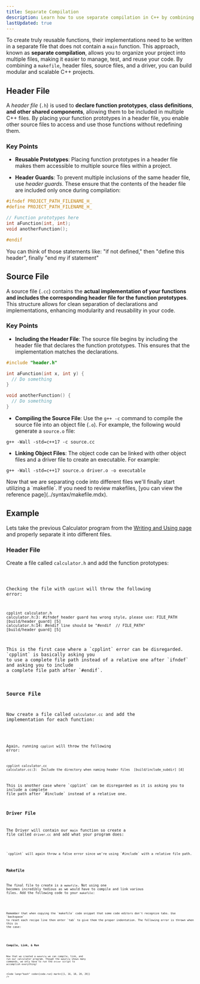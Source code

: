 ```yaml
---
title: Separate Compilation
description: Learn how to use separate compilation in C++ by combining makefiles, header files, source files, and a driver to create organized and modular projects.
lastUpdated: true
---
```


To create truly reusable functions, their implementations need to be written 
in a separate file that does not contain a `main` function. This approach, known 
as **separate compilation**, allows you to organize your project into multiple 
files, making it easier to manage, test, and reuse your code. By combining a 
`makefile`, header files, source files, and a driver, you can build modular 
and scalable C++ projects.

## Header File

A *header file* (`.h`) is used to **declare function prototypes**, **class definitions**, 
**and other shared components**, allowing them to be included in multiple C++ files. 
By placing your function prototypes in a header file, you enable other source 
files to access and use those functions without redefining them.

### Key Points

- **Reusable Prototypes**: Placing function prototypes in a header file makes 
them accessible to multiple source files within a project.

- **Header Guards**: To prevent multiple inclusions of the same header file, use *header guards*. 
These ensure that the contents of the header file are included only once during compilation:

```cpp title="program.h"
#ifndef PROJECT_PATH_FILENAME_H_
#define PROJECT_PATH_FILENAME_H_

// Function prototypes here
int aFunction(int, int);
void anotherFunction();

#endif
```


<Aside title="Header Guards">You can think of those statements like: "if not defined," then "define this header", finally "end my if statement"</Aside>

## Source File

A source file (`.cc`) contains the **actual implementation of your functions and 
includes the corresponding header file for the function prototypes**. This 
structure allows for clean separation of declarations and implementations, 
enhancing modularity and reusability in your code.

### Key Points

- **Including the Header File**: The source file begins by including the header file that 
declares the function prototypes. This ensures that the implementation matches the declarations.

```cpp title="source.cc"
#include "header.h"

int aFunction(int x, int y) {
  // Do something
}

void anotherFunction() {
  // Do something
}
```

- **Compiling the Source File**: Use the `g++ -c` command to compile the source file into an object file (`.o`). 
For example, the following would generate a `source.o` file:

```shell
g++ -Wall -std=c++17 -c source.cc
```

- **Linking Object Files**: The object code can be linked with other object files and a driver file to create an executable. 
For example:

```shell
g++ -Wall -std=c++17 source.o driver.o -o executable
```

<Aside>
Now that we are separating code into different files we'll finally start utilizing a `makefile`. 
If you need to review makefiles, [you can view the reference page](../syntax/makefile.mdx).
</Aside>

## Example

Lets take the previous Calculator program from the [Writing and Using page](./writing-and-using#example) and properly separate it into different files.

### Header File

Create a file called `calculator.h` and add the function prototypes:


<Code title="calculator.h" lang="cpp" code={code.header} />

Checking the file with `cpplint` will throw the following error:

```shell
cpplint calculator.h
calculator.h:3: #ifndef header guard has wrong style, please use: FILE_PATH  [build/header_guard] [5]
calculator.h:14: #endif line should be "#endif  // FILE_PATH"  [build/header_guard] [5]
```

<Aside>
This is the first case where a `cpplint` error can be disregarded. `cpplint` is basically asking you 
to use a complete file path instead of a relative one after `ifndef` and asking you to include 
a complete file path after `#endif`.
</Aside>

### Source File

Now create a file called `calculator.cc` and add the implementation for each function:

<Code title="calculator.cc" lang="cpp" code={code.source} />

Again, running `cpplint` will throw the following error: 

```shell
cpplint calculator.cc
calculator.cc:3:  Include the directory when naming header files  [build/include_subdir] [4]
```

<Aside>
This is another case where `cpplint` can be disregarded as it is asking you to include a complete 
file path after `#include` instead of a relative one.
</Aside>

### Driver File

The Driver will contain our `main` function so create a file called `driver.cc` and add what your program does: 

<Code title="driver.cc" lang="cpp" code={code.driver} />

<Aside>`cpplint` will again throw a false error since we're using `#include` with a relative file path.</Aside>

### Makefile

The final file to create is a `makefile`. Not using one becomes incredibly tedious as we would have to compile and 
link various files. Add the following code to your `makefile`: 

<Code title="driver.cc" lang="cpp" code={code.makefile} />

<Aside>
Remember that when copying the `makefile` code snippet that some code editors don't recognize tabs. Use `backspace` 
to reset each recipe line then enter `tab` to give them the proper indentation. The following error is thrown when this is 
the case:


<Code lang="shell" code={errors.makefileError}/>
</Aside>

### Compile, Link, & Run

Now that we created a `makefile` we can compile, link, and run our calculator program. Though the `makefile` shows many 
commands, we only have to run the `driver` script to accomplish everything!

<Code lang="bash" code={code.run} mark={[1, 16, 18, 20, 29]} />